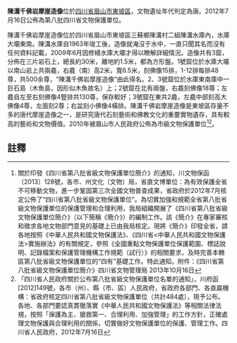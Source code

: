 {{msg:四川省文物保護單位
|名稱 = 陳溝千佛岩摩崖造像
|編號 = 354
|圖片 = 
|級別 = S8
|分類 = 
|時代 = [[唐代|唐代]]
|地点 = [[四川省|四川省]][[眉山市|眉山市]][[東坡區|東坡區]]
|坐標 =
|登錄 = 2012年7月16日
}}
'''陳溝千佛岩摩崖造像'''位於[[四川省|四川省]][[眉山市|眉山市]][[東坡區|東坡區]]，文物遺址年代判定為唐。2012年7月16日公佈為第八批四川省文物保護單位。

陳溝千佛岩摩崖造像位於四川省眉山市東坡區三蘇鄉陳溝村二組陳溝水庫內，水庫大壩東南。陳溝水庫自1963年竣工後，造像就淹沒于水中，一直只聞其名而沒有任何資料記載，2009年6月因修繕水庫大壩才得以瞭解詳細情況。造像共有3窟，分佈在三片岩石上，總長約30米，離地約1.5米，都為方形盤。1號窟位於水庫大壩以南山岩上共兩龕，右龕（南）高2米，寬6.5米，刻佛像15排，1-12排每排48尊，共500余尊，“陳溝千佛岩摩崖造像”由此得名。2、3號窟位於水庫東南庫中一巨石島（木魚島，因形似木魚故名）上；2號窟在北有兩盤，右龕刻佛像18尊；左龕自左至右刻佛像4豎排共130尊，保存較好；3號窟在東共2龕，左龕中部刻高大佛像4尊，左面刻2尊；右盆刻小佛像4橫排。陳溝千佛岩摩崖造像是東坡區存量不多的唐代摩崖造像之一，是研究唐代石刻藝術和佛教文化的重要實物遺存，具有較高的藝術和文物價值。2010年被眉山市人民政府公佈為市級文物保護單位<ref>關於印發《四川省第八批省級文物保護單位簡介》的通知，川文物保函〔2013〕128號，各市、州文化（文物）局，省直文博單位：為有效保護全省不可移動文物，進一步鞏固第三次全國文物普查成果，省政府於2012年7月核定公佈了“四川省第八批省級文物保護單位”。為切實加強和規範全省第八批省級文物保護單位的保護管理和合理利用，我局組織開展了《四川省第八批省級文物保護單位簡介》（以下簡稱《簡介》）的編制工作。該《簡介》在專家審核和徵求各地文物部門意見的基礎上已由我局核定。現將《簡介》印發全省，請各地按照《中華人民共和國文物保護法》、《四川省<中華人民共和國文物保護法>實施辦法》的有關規定，參照《全國重點文物保護單位保護範圍、標誌說明、記錄檔案和保護管理機構工作規範（試行）》的相關要求，及時完善本轄區第八批省級文物保護單位的“四有”基礎工作。特此通知。附件：《四川省第八批省級文物保護單位簡介》四川省文物管理局  2013年10月16日</ref><ref>「四川省人民政府關於公布第八批省級文物保護單位名單的通知」，川府函[2012]149號，各市（州）、縣（市、區）人民政府，省政府各部門、各直屬機構：省政府核定四川省第八批省級文物保護單位（共計484處），現予公布。各地、各部門要認真貫徹落實《中華人民共和國文物保護法》等相關法律法規，按照「保護為主、搶救第一、合理利用、加強管理」的工作方針，正確處理文物保護與合理利用的關係，切實做好文物保護單位的保護、管理工作。四川省人民政府，2012年7月16日</ref>。
==註釋==
{{reflist}}